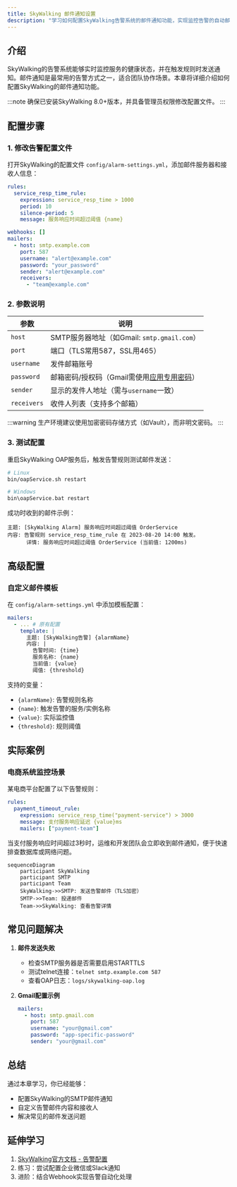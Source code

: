 ```yaml
---
title: SkyWalking 邮件通知设置
description: "学习如何配置SkyWalking告警系统的邮件通知功能，实现监控告警的自动邮件推送。"
---
```


## 介绍

SkyWalking的告警系统能够实时监控服务的健康状态，并在触发规则时发送通知。邮件通知是最常用的告警方式之一，适合团队协作场景。本章将详细介绍如何配置SkyWalking的邮件通知功能。

:::note
确保已安装SkyWalking 8.0+版本，并具备管理员权限修改配置文件。
:::

## 配置步骤

### 1. 修改告警配置文件

打开SkyWalking的配置文件 `config/alarm-settings.yml`，添加邮件服务器和接收人信息：

```yaml
rules:
  service_resp_time_rule:
    expression: service_resp_time > 1000
    period: 10
    silence-period: 5
    message: 服务响应时间超过阈值 {name}

webhooks: []
mailers:
  - host: smtp.example.com
    port: 587
    username: "alert@example.com"
    password: "your_password"
    sender: "alert@example.com"
    receivers:
      - "team@example.com"
```

### 2. 参数说明

| 参数          | 说明                                                                 |
|---------------|----------------------------------------------------------------------|
| `host`        | SMTP服务器地址（如Gmail: `smtp.gmail.com`）                         |
| `port`        | 端口（TLS常用587，SSL用465）                                        |
| `username`    | 发件邮箱账号                                                        |
| `password`    | 邮箱密码/授权码（Gmail需使用[应用专用密码](https://myaccount.google.com/apppasswords)） |
| `sender`      | 显示的发件人地址（需与`username`一致）                              |
| `receivers`   | 收件人列表（支持多个邮箱）                                          |

:::warning
生产环境建议使用加密密码存储方式（如Vault），而非明文密码。
:::

### 3. 测试配置

重启SkyWalking OAP服务后，触发告警规则测试邮件发送：

```bash
# Linux
bin/oapService.sh restart

# Windows
bin\oapService.bat restart
```

成功时收到的邮件示例：
```
主题: [SkyWalking Alarm] 服务响应时间超过阈值 OrderService
内容: 告警规则 service_resp_time_rule 在 2023-08-20 14:00 触发。
      详情: 服务响应时间超过阈值 OrderService (当前值: 1200ms)
```

## 高级配置

### 自定义邮件模板

在 `config/alarm-settings.yml` 中添加模板配置：

```yaml
mailers:
  - ... # 原有配置
    template: |
      主题: [SkyWalking告警] {alarmName}
      内容: |
        告警时间: {time}
        服务名称: {name}
        当前值: {value}
        阈值: {threshold}
```

支持的变量：
- `{alarmName}`: 告警规则名称
- `{name}`: 触发告警的服务/实例名称
- `{value}`: 实际监控值
- `{threshold}`: 规则阈值

## 实际案例

### 电商系统监控场景

某电商平台配置了以下告警规则：
```yaml
rules:
  payment_timeout_rule:
    expression: service_resp_time("payment-service") > 3000
    message: 支付服务响应延迟 {value}ms
    mailers: ["payment-team"]
```

当支付服务响应时间超过3秒时，运维和开发团队会立即收到邮件通知，便于快速排查数据库或网络问题。

```mermaid
sequenceDiagram
    participant SkyWalking
    participant SMTP
    participant Team
    SkyWalking->>SMTP: 发送告警邮件（TLS加密）
    SMTP->>Team: 投递邮件
    Team->>SkyWalking: 查看告警详情
```

## 常见问题解决

1. **邮件发送失败**
   - 检查SMTP服务器是否需要启用STARTTLS
   - 测试telnet连接：`telnet smtp.example.com 587`
   - 查看OAP日志：`logs/skywalking-oap.log`

2. **Gmail配置示例**
   ```yaml
   mailers:
     - host: smtp.gmail.com
       port: 587
       username: "your@gmail.com"
       password: "app-specific-password"
       sender: "your@gmail.com"
   ```

## 总结

通过本章学习，你已经能够：
- 配置SkyWalking的SMTP邮件通知
- 自定义告警邮件内容和接收人
- 解决常见的邮件发送问题

## 延伸学习

1. [SkyWalking官方文档 - 告警配置](https://skywalking.apache.org/docs/)
2. 练习：尝试配置企业微信或Slack通知
3. 进阶：结合Webhook实现告警自动化处理